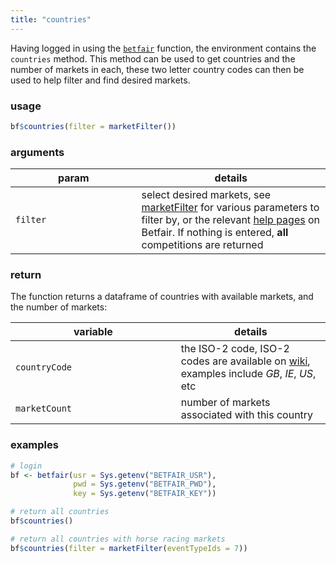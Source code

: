 ```yaml
---
title: "countries"
---
```


Having logged in using the [`betfair`](betfair.html) function, the environment contains the `countries` method.  This method can be used to get countries and the number of markets in each, these two letter country codes can then be used to help filter and find desired markets.

### usage

```r
bf$countries(filter = marketFilter())
```

### arguments

param | details
------|---------
`filter` | select desired markets, see [marketFilter](marketFilter.html) for various parameters to filter by, or the relevant [help pages](https://api.developer.betfair.com/services/webapps/docs/display/1smk3cen4v3lu3yomq5qye0ni/Betting+Type+Definitions#BettingTypeDefinitions-MarketFilter) on Betfair.  If nothing is entered, **all** competitions are returned

### return

The function returns a dataframe of countries with available markets, and the number of markets:

variable | details
---------|--------
`countryCode` | the ISO-2 code, ISO-2 codes are available on [wiki](https://en.wikipedia.org/wiki/ISO_3166-1_alpha-2), examples include _GB_, _IE_, _US_, etc
`marketCount` | number of markets associated with this country

### examples

```r
# login
bf <- betfair(usr = Sys.getenv("BETFAIR_USR"),
              pwd = Sys.getenv("BETFAIR_PWD"),
              key = Sys.getenv("BETFAIR_KEY"))

# return all countries
bf$countries()

# return all countries with horse racing markets
bf$countries(filter = marketFilter(eventTypeIds = 7))

```
